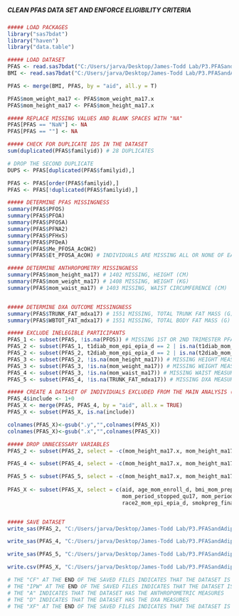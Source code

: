 #####                                                        #####
##### CLEAN PFAS DATA SET AND ENFORCE ELIGIBILITY CRITERIA   #####
#####                                                        #####

```r
##### LOAD PACKAGES
library("sas7bdat")
library("haven")
library("data.table")

```

```r
##### LOAD DATASET
PFAS <- read.sas7bdat("C:/Users/jarva/Desktop/James-Todd Lab/P3.PFASandAdiposity/Data/ja_062922_FFQ.sas7bdat")
BMI <- read.sas7bdat("C:/Users/jarva/Desktop/James-Todd Lab/P3.PFASandAdiposity/Data/ja_071022.sas7bdat")

PFAS <- merge(BMI, PFAS, by = "aid", all.y = T)

PFAS$mom_weight_ma17 <- PFAS$mom_weight_ma17.x
PFAS$mom_height_ma17 <- PFAS$mom_height_ma17.x

##### REPLACE MISSING VALUES AND BLANK SPACES WITH "NA"
PFAS[PFAS == "NaN"] <- NA
PFAS[PFAS == ""] <- NA

```

```r
##### CHECK FOR DUPLICATE IDS IN THE DATASET
sum(duplicated(PFAS$familyid)) # 28 DUPLICATES

# DROP THE SECOND DUPLICATE
DUPS <- PFAS[duplicated(PFAS$familyid),]

PFAS <- PFAS[order(PFAS$familyid),]
PFAS <- PFAS[!duplicated(PFAS$familyid),]

```

```r
##### DETERMINE PFAS MISSINGNESS
summary(PFAS$PFOS)
summary(PFAS$PFOA)
summary(PFAS$PFOSA)
summary(PFAS$PFNA2)
summary(PFAS$PFHxS)
summary(PFAS$PFDeA)
summary(PFAS$Me_PFOSA_AcOH2)
summary(PFAS$Et_PFOSA_AcOH) # INDIVIDUALS ARE MISSING ALL OR NONE OF EACH PFAS (N = 473)

##### DETERMINE ANTHROPOMETRY MISSINGNESS
summary(PFAS$mom_height_ma17) # 1402 MISSING, HEIGHT (CM)
summary(PFAS$mom_weight_ma17) # 1408 MISSING, WEIGHT (KG)
summary(PFAS$mom_waist_ma17) # 1403 MISSING, WAIST CIRCUMFERENCE (CM)


##### DETERMINE DXA OUTCOME MISSINGNESS
summary(PFAS$TRUNK_FAT_mdxa17) # 1551 MISSING, TOTAL TRUNK FAT MASS (G)
summary(PFAS$WBTOT_FAT_mdxa17) # 1551 MISSING, TOTAL BODY FAT MASS (G)

```

```r
##### EXCLUDE INELEGIBLE PARTICIPANTS
PFAS_1 <- subset(PFAS, !is.na(PFOS)) # MISSING 1ST OR 2ND TRIMESTER PFAS DATA (I.E., 22 WEEKS GESTATION)
PFAS_2 <- subset(PFAS_1, t1diab_mom_epi_epia_d == 2 | is.na(t1diab_mom_epi_epia_d)) # HISTORY OF T1 DIABETES
PFAS_2 <- subset(PFAS_2, t2diab_mom_epi_epia_d == 2 | is.na(t2diab_mom_epi_epia_d)) # HISTORY OF T2 DIABETES
PFAS_3 <- subset(PFAS_2, !is.na(mom_height_ma17)) # MISSING HEIGHT MEASUREMENT
PFAS_3 <- subset(PFAS_3, !is.na(mom_weight_ma17)) # MISSING WEIGHT MEASUREMENT 
PFAS_4 <- subset(PFAS_3, !is.na(mom_waist_ma17)) # MISSING WAIST MEASUREMENT  
PFAS_5 <- subset(PFAS_4, !is.na(TRUNK_FAT_mdxa17)) # MISSING DXA MEASURES 

```

```r
##### CREATE A DATASET OF INDIVIDUALS EXCLUDED FROM THE MAIN ANALYSIS (I.E., "PFAS_X")
PFAS_4$include <- 1+0
PFAS_X <- merge(PFAS, PFAS_4, by = "aid", all.x = TRUE)
PFAS_X <- subset(PFAS_X, is.na(include))

colnames(PFAS_X)<-gsub(".y","",colnames(PFAS_X))
colnames(PFAS_X)<-gsub(".x","",colnames(PFAS_X))

```

```r
##### DROP UNNECESSARY VARIABLES
PFAS_2 <- subset(PFAS_2, select = -c(mom_height_ma17.x, mom_height_ma17.y, mom_weight_ma17.x, mom_weight_ma17.y))

PFAS_4 <- subset(PFAS_4, select = -c(mom_height_ma17.x, mom_height_ma17.y, mom_weight_ma17.x, mom_weight_ma17.y))

PFAS_5 <- subset(PFAS_5, select = -c(mom_height_ma17.x, mom_height_ma17.y, mom_weight_ma17.x, mom_weight_ma17.y))
 
PFAS_X <- subset(PFAS_X, select = c(aid, age_mom_enroll_d, bmi_mom_prepreg_d, coll_grad, gt70k, mom_firstperiod_1,
                                    mom_period_stopped_qu17, mom_periodstopped_age_qu17, married_cohab, pari_d,
                                    race2_mom_epi_epia_d, smokpreg_final_d, fish_d_f1, dark_meat_f1, mod_pre_d, vig_pre_d))


##### SAVE DATASET
write_sas(PFAS_2, "C:/Users/jarva/Desktop/James-Todd Lab/P3.PFASandAdiposity/Data/PFAS_IPW_CF.sas7bdat")

write_sas(PFAS_4, "C:/Users/jarva/Desktop/James-Todd Lab/P3.PFASandAdiposity/Data/PFAS_A_CF.sas7bdat")

write_sas(PFAS_5, "C:/Users/jarva/Desktop/James-Todd Lab/P3.PFASandAdiposity/Data/PFAS_D_CF.sas7bdat")

write.csv(PFAS_X, "C:/Users/jarva/Desktop/James-Todd Lab/P3.PFASandAdiposity/Data/PFAS_XF.csv", row.names = T)

# THE "CF" AT THE END OF THE SAVED FILES INDICATES THAT THE DATASET IS CLEAN AND FINAL
# THE "IPW" AT THE END OF THE SAVED FILES INDICATES THAT THE DATASET IS USED FOR IPCW
# THE "A" INDICATES THAT THE DATASET HAS THE ANTHROPOMETRIC MEASURES
# THE "D" INDICATES THAT THE DATASET HAS THE DXA MEASURES
# THE "XF" AT THE END OF THE SAVED FILES INDICATES THAT THE DATASET IS COMPOSED OF EXCLUDED INDIVIDUALS AND FINAL

```
